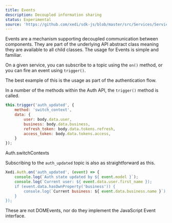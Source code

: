 ```yaml
---
title: Events
description: Decoupled information sharing
status: Experimental
source: 'https://github.com/xedi/sdk-js/blob/master/src/Services/Service.ts'
---
```



Events are a mechanism supporting decoupled communication between components. They are part of the underlying <Link to="/development/api">API abstract class</Link> meaning they are available to all child classes. The usage for Events is simple and familiar.

On a given service, you can subscribe to a topic using the `on()` method, or you can fire an event using `trigger()`.

The best example of this is the usage as part of the <Link to="/architecture/authentication">authentication flow</Link>.

In a number of the methods within the Auth API, the `trigger()` method is called.
```javascript
this.trigger('auth_updated', {
    method: 'switch_context',
    data: {
        user: body.data.user,
        business: body.data.business,
        refresh_token: body.data.tokens.refresh,
        access_token: body.data.tokens.access,
    }
});
```
<Caption>
    <ExternalLink href="https://github.com/xedi/sdk-js/blob/master/src/Services/Auth.ts#L144">
        Auth.switchContexts
    </ExternalLink>
</Caption>

Subscribing to the `auth_updated` topic is also as straightforward as this.
```javascript
Xedi.Auth.on('auth_updated', (event) => {
    console.log(`Auth state updated by ${ event.model }`);
    console.log(`Current user: ${ event.data.user.first_name });
    if (event.data.hasOwnProperty('business')) {
        console.log(`Current business: ${ event.data.business.name }`);
    }
});
```
<Flash><InfoIcon mr={2}/>These are not DOMEvents, nor do they implement the JavaScript Event interface.</Flash>
